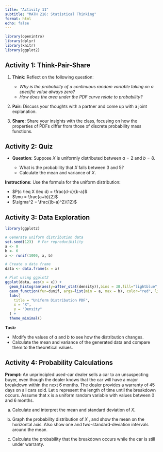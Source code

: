 ```yaml
---
title: "Activity 11"
subtitle: "MATH 216: Statistical Thinking"
format: html
echo: false
---
```


```r
library(openintro)
library(dplyr)
library(knitr)
library(ggplot2)
```


## Activity 1: Think-Pair-Share

1. **Think:** Reflect on the following question:  

   - *Why is the probability of a continuous random variable taking on a specific value always zero?*  
   - *How does the area under the PDF curve relate to probability?*

2. **Pair:** Discuss your thoughts with a partner and come up with a joint explanation.

3. **Share:** Share your insights with the class, focusing on how the properties of PDFs differ from those of discrete probability mass functions.


\vspace*{1in}

## Activity 2: Quiz

- **Question:** Suppose $X$ is uniformly distributed between $a = 2$ and $b = 8$.  

  - What is the probability that $X$ falls between 3 and 5?  
  - Calculate the mean and variance of $X$.

**Instructions:** Use the formula for the uniform distribution: 

- $P(c \leq X \leq d) = \frac{d-c}{b-a}$  
- $\mu = \frac{a+b}{2}$  
- $\sigma^2 = \frac{(b-a)^2}{12}$

\vspace*{1in}


## Activity 3: Data Exploration

```r
library(ggplot2)

# Generate uniform distribution data
set.seed(123)  # For reproducibility
a <- 0
b <- 6
x <- runif(1000, a, b)

# Create a data frame
data <- data.frame(x = x)

# Plot using ggplot2
ggplot(data, aes(x = x)) +
  geom_histogram(aes(y=after_stat(density)),bins = 30,fill="lightblue",color="black") +
  geom_function(fun=dunif, args=list(min = a, max = b), color="red", linewidth=1.5) +
  labs(
    title = "Uniform Distribution PDF",
    x = "X",
    y = "Density"
  ) +
  theme_minimal()
```

**Task:** 

- Modify the values of $a$ and $b$ to see how the distribution changes.  
- Calculate the mean and variance of the generated data and compare them to the theoretical values.

\vspace*{1in}


## Activity 4: Probability Calculations

**Prompt:** An unprincipled used-car dealer sells a car to an unsuspecting buyer, even though the dealer knows that the car will have a major breakdown within the next 6 months. The dealer provides a warranty of 45 days on all cars sold. Let $x$ represent the length of time until the breakdown occurs. Assume that x is a uniform random variable with values between 0 and 6 months.

a. Calculate and interpret the mean and standard deviation of $X$.

\vspace*{0.5in}


b. Graph the probability distribution of $X$ , and show the mean on the horizontal axis. Also show one and two-standard-deviation intervals around the mean.

\vspace*{0.5in}


c. Calculate the probability that the breakdown occurs while the car is still under warranty.




